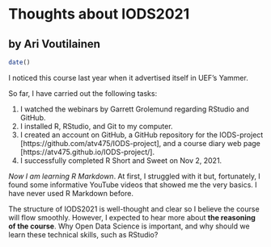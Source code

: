 
# Thoughts about IODS2021 
## by Ari Voutilainen

```r

date()

```
I noticed this course last year when it advertised itself in UEF’s Yammer.

So far, I have carried out the following tasks:

1. I watched the webinars by Garrett Grolemund regarding RStudio and GitHub.
2. I installed R, RStudio, and Git to my computer.
3. I created an account on GitHub, a GitHub repository for the IODS-project [https://github.com/atv475/IODS-project], and a course diary web page [https://atv475.github.io/IODS-project/].
4. I successfully completed R Short and Sweet on Nov 2, 2021.

*Now I am learning R Markdown*. At first, I struggled with it but, fortunately, I found some informative YouTube videos that showed me the very basics. I have never used R Markdown before.

The structure of IODS2021 is well-thought and clear so I believe the course will flow smoothly. However, I expected to hear more about **the reasoning of the course**. Why Open Data Science is important, and why should we learn these technical skills, such as RStudio?



